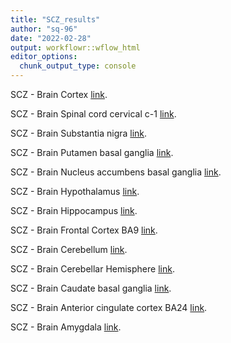 ```yaml
---
title: "SCZ_results"
author: "sq-96"
date: "2022-02-28"
output: workflowr::wflow_html
editor_options:
  chunk_output_type: console
---
```


SCZ - Brain Cortex
[link](SCZ_Brain_Cortex.html).

SCZ - Brain Spinal cord cervical c-1
[link](SCZ_Brain_Spinal_cord_cervical_c-1.html).

SCZ - Brain Substantia nigra
[link](SCZ_Brain_Substantia_nigra.html).

SCZ - Brain Putamen basal ganglia
[link](SCZ_Brain_Putamen_basal_ganglia.html).

SCZ - Brain Nucleus accumbens basal ganglia
[link](SCZ_Brain_Nucleus_accumbens_basal_ganglia.html).

SCZ - Brain Hypothalamus
[link](SCZ_Brain_Hypothalamus.html).

SCZ - Brain Hippocampus
[link](SCZ_Brain_Hippocampus.html).

SCZ - Brain Frontal Cortex BA9
[link](SCZ_Brain_Frontal_Cortex_BA9.html).

SCZ - Brain Cerebellum
[link](SCZ_Brain_Cerebellum.html).

SCZ - Brain Cerebellar Hemisphere
[link](SCZ_Brain_Cerebellar_Hemisphere.html).

SCZ - Brain Caudate basal ganglia
[link](SCZ_Brain_Caudate_basal_ganglia.html).

SCZ - Brain Anterior cingulate cortex BA24
[link](SCZ_Brain_Anterior_cingulate_cortex_BA24.html).

SCZ - Brain Amygdala
[link](SCZ_Brain_Amygdala.html).
